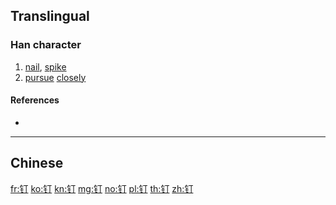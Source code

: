 {{character info/new}}
{{also|釘}}
==Translingual==

===Han character===
{{Han char|rn=167|rad=钅|as=02|sn=7|four=|canj=CMN,OPMN,XCMN|ids=⿰钅丁}}

# [[nail]], [[spike]]
# [[pursue]] [[closely]]

====References====
* {{Han ref|kx=1328.061|hdz=64169.030|uh=9489|ud=38025}}

----

==Chinese==
{{zh-see|釘}}

[[fr:钉]]
[[ko:钉]]
[[kn:钉]]
[[mg:钉]]
[[no:钉]]
[[pl:钉]]
[[th:钉]]
[[zh:钉]]